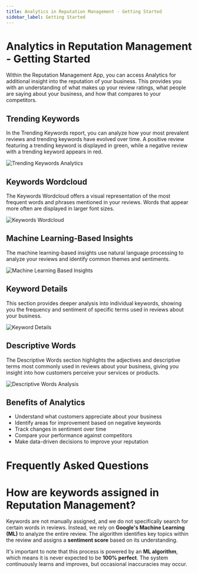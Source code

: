 ```yaml
---
title: Analytics in Reputation Management - Getting Started
sidebar_label: Getting Started
---
```


# Analytics in Reputation Management - Getting Started

Within the Reputation Management App, you can access Analytics for additional insight into the reputation of your business. This provides you with an understanding of what makes up your review ratings, what people are saying about your business, and how that compares to your competitors.

## Trending Keywords

In the Trending Keywords report, you can analyze how your most prevalent reviews and trending keywords have evolved over time. A positive review featuring a trending keyword is displayed in green, while a negative review with a trending keyword appears in red.

![Trending Keywords Analytics](./img/trending-keywords.png)

## Keywords Wordcloud

The Keywords Wordcloud offers a visual representation of the most frequent words and phrases mentioned in your reviews. Words that appear more often are displayed in larger font sizes.

![Keywords Wordcloud](./img/keywords-wordcloud.png)

## Machine Learning-Based Insights

The machine learning-based insights use natural language processing to analyze your reviews and identify common themes and sentiments.

![Machine Learning Based Insights](./img/mlb-insights.png)

## Keyword Details

This section provides deeper analysis into individual keywords, showing you the frequency and sentiment of specific terms used in reviews about your business.

![Keyword Details](./img/keyword-details.png)

## Descriptive Words

The Descriptive Words section highlights the adjectives and descriptive terms most commonly used in reviews about your business, giving you insight into how customers perceive your services or products.

![Descriptive Words Analysis](./img/descriptive-words.png)

## Benefits of Analytics

- Understand what customers appreciate about your business
- Identify areas for improvement based on negative keywords
- Track changes in sentiment over time
- Compare your performance against competitors
- Make data-driven decisions to improve your reputation

# Frequently Asked Questions 

# How are keywords assigned in Reputation Management?

Keywords are not manually assigned, and we do not specifically search for certain words in reviews. Instead, we rely on **Google's Machine Learning (ML)** to analyze the entire review. The algorithm identifies key topics within the review and assigns a **sentiment score** based on its understanding.

It's important to note that this process is powered by an **ML algorithm**, which means it is never expected to be **100% perfect**. The system continuously learns and improves, but occasional inaccuracies may occur.
